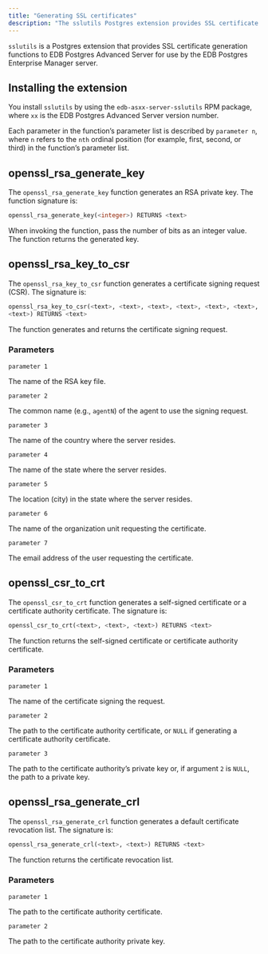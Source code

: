 ```yaml
---
title: "Generating SSL certificates"
description: "The sslutils Postgres extension provides SSL certificate generation functions to EPAS for use by the EDB Postgres Enterprise Manager server"
---
```


<div id="sslutils" class="registered_link"></div>

`sslutils` is a Postgres extension that provides SSL certificate generation functions to EDB Postgres Advanced Server for use by the EDB Postgres Enterprise Manager server. 

## Installing the extension

You install `sslutils` by using the `edb-asxx-server-sslutils` RPM package, where `xx` is the EDB Postgres Advanced Server version number.

Each parameter in the function’s parameter list is described by `parameter n`, where `n` refers to the `nth` ordinal position (for example, first, second, or third) in the function’s parameter list.

## openssl_rsa_generate_key

The `openssl_rsa_generate_key` function generates an RSA private key. The function signature is:

```sql
openssl_rsa_generate_key(<integer>) RETURNS <text>
```

When invoking the function, pass the number of bits as an integer value. The function returns the generated key.

## openssl_rsa_key_to_csr

The `openssl_rsa_key_to_csr` function generates a certificate signing request (CSR). The signature is:

```sql
openssl_rsa_key_to_csr(<text>, <text>, <text>, <text>, <text>, <text>,
<text>) RETURNS <text>
```

The function generates and returns the certificate signing request.

### Parameters

`parameter 1`

 The name of the RSA key file.

`parameter 2`

 The common name (e.g., `agentN`) of the agent to use the signing request.

`parameter 3`

 The name of the country where the server resides.

`parameter 4`

 The name of the state where the server resides.

`parameter 5`

 The location (city) in the state where the server resides.

`parameter 6`

 The name of the organization unit requesting the certificate.

`parameter 7`

 The email address of the user requesting the certificate.

## openssl_csr_to_crt

The `openssl_csr_to_crt` function generates a self-signed certificate or a certificate authority certificate. The signature is:

```sql
openssl_csr_to_crt(<text>, <text>, <text>) RETURNS <text>
```

The function returns the self-signed certificate or certificate authority certificate.

### Parameters

`parameter 1`

 The name of the certificate signing the request.

`parameter 2`

 The path to the certificate authority certificate, or `NULL` if generating a certificate authority certificate.

`parameter 3`

 The path to the certificate authority’s private key or, if argument `2` is `NULL`, the path to a private key.

## openssl_rsa_generate_crl

The `openssl_rsa_generate_crl` function generates a default certificate revocation list. The signature is:

```sql
openssl_rsa_generate_crl(<text>, <text>) RETURNS <text>
```

The function returns the certificate revocation list.

### Parameters

`parameter 1`

 The path to the certificate authority certificate.

`parameter 2`

 The path to the certificate authority private key.
